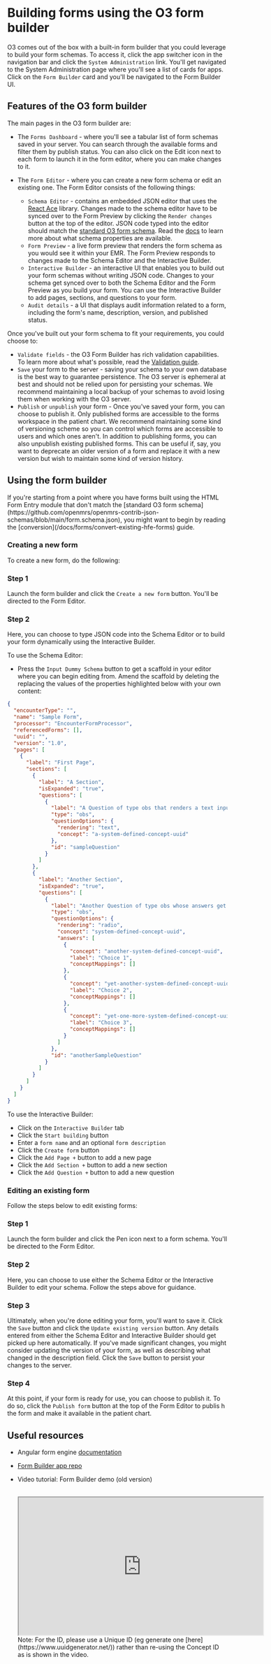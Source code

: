 
# Building forms using the O3 form builder

O3 comes out of the box with a built-in form builder that you could leverage to build your form schemas. To access it, click the app switcher icon in the navigation bar and click the `System Administration` link. You'll get navigated to the System Administration page where you'll see a list of cards for apps. Click on the `Form Builder` card and you'll be navigated to the Form Builder UI.

## Features of the O3 form builder

The main pages in the O3 form builder are:

- The `Forms Dashboard` - where you'll see a tabular list of form schemas saved in your server. You can search through the available forms and filter them by publish status. You can also click on the Edit icon next to each form to launch it in the form editor, where you can make changes to it.
- The `Form Editor` - where you can create a new form schema or edit an existing one. The Form Editor consists of the following things:

  - `Schema Editor` - contains an embedded JSON editor that uses the [React Ace](https://github.com/securingsincity/react-ace) library. Changes made to the schema editor have to be synced over to the Form Preview by clicking the `Render changes` button at the top of the editor. JSON code typed into the editor should match the [standard O3 form schema](https://github.com/openmrs/openmrs-contrib-json-schemas/blob/main/form.schema.json). Read the [docs](https://ampath-forms.vercel.app/docs/core-concepts/forms) to learn more about what schema properties are available.
  - `Form Preview` - a live form preview that renders the form schema as you would see it within your EMR. The Form Preview responds to changes made to the Schema Editor and the Interactive Builder.
  - `Interactive Builder` - an interactive UI that enables you to build out your form schemas without writing JSON code. Changes to your schema get synced over to both the Schema Editor and the Form Preview as you build your form. You can use the Interactive Builder to add pages, sections, and questions to your form.
  - `Audit details` - a UI that displays audit information related to a form, including the form's name, description, version, and published status.

Once you've built out your form schema to fit your requirements, you could choose to:

- `Validate fields` - the O3 Form Builder has rich validation capabilities. To learn more about what's possible, read the [Validation guide](https://ampath-forms.vercel.app/docs/validation/date-based-validation).
- `Save` your form to the server - saving your schema to your own database is the best way to guarantee persistence. The O3 server is ephemeral at best and should not be relied upon for persisting your schemas. We recommend maintaining a local backup of your schemas to avoid losing them when working with the O3 server.
- `Publish` or `unpublish` your form - Once you've saved your form, you can choose to publish it. Only published forms are accessible to the forms workspace in the patient chart. We recommend maintaining some kind of versioning scheme so you can control which forms are accessible to users and which ones aren't. In addition to publishing forms, you can also unpublish existing published forms. This can be useful if, say, you want to deprecate an older version of a form and replace it with a new version but wish to maintain some kind of version history.

## Using the form builder

<Callout emoji="ℹ️" type="info">
  If you're starting from a point where you have forms built using the HTML Form
  Entry module that don't match the [standard O3 form
  schema](https://github.com/openmrs/openmrs-contrib-json-schemas/blob/main/form.schema.json),
  you might want to begin by reading the
  [conversion](/docs/forms/convert-existing-hfe-forms) guide.
</Callout>

### Creating a new form

To create a new form, do the following:

<Steps>

### Step 1

Launch the form builder and click the `Create a new form` button. You'll be directed to the Form Editor.

### Step 2

Here, you can choose to type JSON code into the Schema Editor or to build your form dynamically using the Interactive Builder.

To use the Schema Editor:

- Press the `Input Dummy Schema` button to get a scaffold in your editor where you can begin editing from. Amend the scaffold by deleting the replacing the values of the properties highlighted below with your own content:

```json {3, 7, 10, 13, 16, 17, 19, 20-21, 23, 28, 32-33, 35, 38-52, 55}
{
  "encounterType": "",
  "name": "Sample Form",
  "processor": "EncounterFormProcessor",
  "referencedForms": [],
  "uuid": "",
  "version": "1.0",
  "pages": [
    {
      "label": "First Page",
      "sections": [
        {
          "label": "A Section",
          "isExpanded": "true",
          "questions": [
            {
              "label": "A Question of type obs that renders a text input",
              "type": "obs",
              "questionOptions": {
                "rendering": "text",
                "concept": "a-system-defined-concept-uuid"
              },
              "id": "sampleQuestion"
            }
          ]
        },
        {
          "label": "Another Section",
          "isExpanded": "true",
          "questions": [
            {
              "label": "Another Question of type obs whose answers get rendered as radio inputs",
              "type": "obs",
              "questionOptions": {
                "rendering": "radio",
                "concept": "system-defined-concept-uuid",
                "answers": [
                  {
                    "concept": "another-system-defined-concept-uuid",
                    "label": "Choice 1",
                    "conceptMappings": []
                  },
                  {
                    "concept": "yet-another-system-defined-concept-uuid",
                    "label": "Choice 2",
                    "conceptMappings": []
                  },
                  {
                    "concept": "yet-one-more-system-defined-concept-uuid",
                    "label": "Choice 3",
                    "conceptMappings": []
                  }
                ]
              },
              "id": "anotherSampleQuestion"
            }
          ]
        }
      ]
    }
  ]
}
```

To use the Interactive Builder:

- Click on the `Interactive Builder` tab
- Click the `Start building` button
- Enter a `form name` and an optional `form description`
- Click the `Create form` button
- Click the `Add Page +` button to add a new page
- Click the `Add Section +` button to add a new section
- Click the `Add Question +` button to add a new question

</Steps>

### Editing an existing form

Follow the steps below to edit existing forms:

<Steps>

### Step 1

Launch the form builder and click the Pen icon next to a form schema. You'll be directed to the Form Editor.

### Step 2

Here, you can choose to use either the Schema Editor or the Interactive Builder to edit your schema. Follow the steps above for guidance.

### Step 3

Ultimately, when you're done editing your form, you'll want to save it. Click the `Save` button and click the `Update existing version` button. Any details entered from either the Schema Editor and Interactive Builder should get picked up here automatically. If you've made significant changes, you might consider updating the version of your form, as well as describing what changed in the description field. Click the `Save` button to persist your changes to the server.

### Step 4

At this point, if your form is ready for use, you can choose to publish it. To do so, click the `Publish form` button at the top of the Form Editor to publis h the form and make it available in the patient chart.

</Steps>

## Useful resources

- Angular form engine [documentation](https://ampath-forms.vercel.app/docs)
- [Form Builder app repo](https://github.com/openmrs/openmrs-esm-form-builder)
- Video tutorial: Form Builder demo (old version)

  <br />
  <iframe
    width="560"
    height="315"
    src="https://www.youtube.com/embed/PS15rtHut9A"
    title="YouTube video player"

    allow="accelerometer; autoplay; clipboard-write; encrypted-media; gyroscope; picture-in-picture; web-share"
    allowFullScreen
  ></iframe>

  <Callout emoji="ℹ️" type="info">
    Note: For the ID, please use a Unique ID (eg generate one
    [here](https://www.uuidgenerator.net/)) rather than re-using the Concept ID
    as is shown in the video.
  </Callout>
